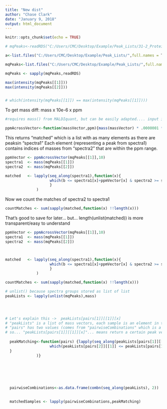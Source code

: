 ```yaml
---
title: "New dist"
author: "Chase Clark"
date: "January 9, 2018"
output: html_document
---
```


```r
knitr::opts_chunk$set(echo = TRUE)
```







```r
# mqPeaks<-readRDS("C:/Users/CMC/Desktop/Example/Peak_Lists/31-2_ProteinPeaks.rds")

a<-list.files("C:/Users/CMC/Desktop/Example/Peak_Lists/",full.names = T)[1:5]

mqPeaks<-list.files("C:/Users/CMC/Desktop/Example/Peak_Lists/",full.names = T,ignore.case = T)[grep("proteinpeaks", list.files("C:/Users/CMC/Desktop/Example/Peak_Lists/",full.names = T),ignore.case = T)[1:5]]

mqPeaks <- sapply(mqPeaks,readRDS)


```



```r

max(intensity(mqPeaks[[1]]))
max(intensity(mqPeaks[[2]]))


# which(intensity(mqPeaks[[1]]) == max(intensity(mqPeaks[[1]])))
```



To get mass diff: mass x 10e-6 x ppm



```r
#requires mass() from MALDIquant, but can be easily adapted.... input is just a vector of masses and a ppm value

ppmAcrossVector<-function(massVector,ppm){mass(massVector) * .0000001 * ppm}

```



This returns "matched" which is a list with as many elements as there are peaksin "spectra1"
Each element (representing a peak from spectra1) contains indices of masses from "spectra2" 
that are within the ppm range.

```r
ppmVector <- ppmAcrossVector(mqPeaks[[1]],10)
spectra1  <- mass(mqPeaks[[1]])
spectra2  <- mass(mqPeaks[[2]])

matched   <- lapply(seq_along(spectra1),function(x){
                    which(b <= spectra1[x]+ppmVector[x] & spectra2 >= spectra1[x]-ppmVector[x])
                    }
              )


```



Now we count the matches of spectra2 to spectra1
```r

countMatches <- sum(sapply(matched,function(x) !!length(x)))

```

That's good to save for later... but... length(unlist(matched)) is more transparent/easy to understand





```r
ppmVector <- ppmAcrossVector(mqPeaks[[1]],10)
spectra1  <- mass(mqPeaks[[1]])
spectra2  <- mass(mqPeaks[[2]])



matched   <- lapply(seq_along(spectra1),function(x){
                    which(b <= spectra1[x]+ppmVector[x] & spectra2 >= spectra1[x]-ppmVector[x])
                    }
              )

countMatches <- sum(sapply(matched,function(x) !!length(x)))

# unlist() because spectra groups stored as list of list
peakLists <- lapply(unlist(mqPeaks),mass)



   
# Let's explain this ->  peakLists[pairs[1]][[1]][x]
# "peakLists" is a list of mass vectors, each sample is an element in the list
# "pairs" has two values (comes from "pairwiseCombinations" which is a list of every combination of samples) 
# so... "peakLists[pairs[1]][[1]][x]"... means return a certain peak vector and we'll iterate over the values in the first peak list.
   
  peakMatching<-function(pairs) {lapply(seq_along(peakLists[pairs[1]][[1]]),function(x){
                    which(peakLists[pairs[2]][[1]] <= peakLists[pairs[1]][[1]][x]+ppmVector[x] & peakLists[pairs[2]][[1]] >= peakLists[pairs[1]][[1]][x]-ppmVector[x])
  }
              )}

  
    
  
  
  
  pairwiseCombinations<-as.data.frame(combn(seq_along(peakLists), 2))

  
  matchedSamples <- lapply(pairwiseCombinations,peakMatching)
  

```

